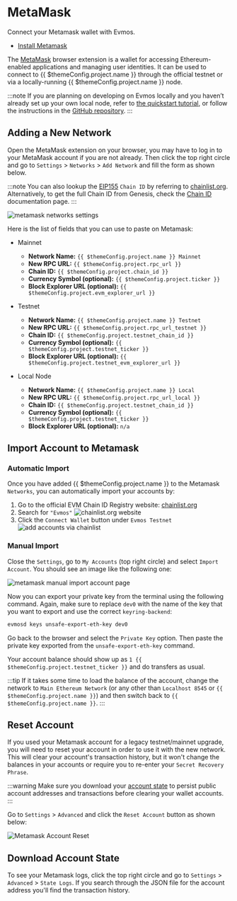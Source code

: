 # MetaMask

Connect your Metamask wallet with Evmos. 

- [Install Metamask](https://metamask.io/download/)

The [MetaMask](https://metamask.io/) browser extension is a wallet for accessing Ethereum-enabled applications and managing user identities. It can be used to connect to {{ $themeConfig.project.name }} through the official testnet or via a locally-running {{ $themeConfig.project.name }} node.

:::note
If you are planning on developing on Evmos locally and you haven’t already set up your own local node, refer to [the quickstart tutorial](../../develop/build-a-dApp/run-a-node), or follow the instructions in the [GitHub repository](https://github.com/evmos/evmos/).
:::

## Adding a New Network

Open the MetaMask extension on your browser, you may have to log in to your MetaMask account if you are not already. Then click the top right circle and go to `Settings` > `Networks` > `Add Network` and fill the form as shown below.

:::note
You can also lookup the [EIP155](https://github.com/ethereum/EIPs/blob/master/EIPS/eip-155.md) `Chain ID` by referring to [chainlist.org](https://chainlist.org/). Alternatively, to get the full Chain ID from Genesis, check the [Chain ID](../../protocol/concepts/chain-id) documentation page.
:::

![metamask networks settings](/img/metamask_network_settings.png)

Here is the list of fields that you can use to paste on Metamask:

- Mainnet

    - **Network Name:** `{{ $themeConfig.project.name }} Mainnet`
    - **New RPC URL:** `{{ $themeConfig.project.rpc_url }}`
    - **Chain ID:** `{{ $themeConfig.project.chain_id }}`
    - **Currency Symbol (optional):** `{{ $themeConfig.project.ticker }}`
    - **Block Explorer URL (optional):** `{{ $themeConfig.project.evm_explorer_url }}`
  
- Testnet

    - **Network Name:** `{{ $themeConfig.project.name }} Testnet`
    - **New RPC URL:** `{{ $themeConfig.project.rpc_url_testnet }}`
    - **Chain ID:** `{{ $themeConfig.project.testnet_chain_id }}`
    - **Currency Symbol (optional):** `{{ $themeConfig.project.testnet_ticker }}`
    - **Block Explorer URL (optional):** `{{ $themeConfig.project.testnet_evm_explorer_url }}`
  
- Local Node

    - **Network Name:** `{{ $themeConfig.project.name }} Local`
    - **New RPC URL:** `{{ $themeConfig.project.rpc_url_local }}`
    - **Chain ID:** `{{ $themeConfig.project.testnet_chain_id }}`
    - **Currency Symbol (optional):** `{{ $themeConfig.project.testnet_ticker }}`
    - **Block Explorer URL (optional):** `n/a`

## Import Account to Metamask

### Automatic Import

Once you have added {{ $themeConfig.project.name }} to the Metamask `Networks`, you can automatically import your accounts by:

1. Go to the official EVM Chain ID Registry website: [chainlist.org](https://chainlist.org/)
2. Search for `"Evmos"`
   ![chainlist.org website](/img/chainlist.png)
3. Click the `Connect Wallet` button under `Evmos Testnet`
   ![add accounts via chainlist](/img/chainlist_metamask.png)

### Manual Import

Close the `Settings`, go to `My Accounts` (top right circle) and select `Import Account`. You should see an image like the following one:

![metamask manual import account page](/img/metamask_import.png)

Now you can export your private key from the terminal using the following command. Again, make sure to replace `dev0` with the name of the key that you want to export and use the correct `keyring-backend`:

```bash
evmosd keys unsafe-export-eth-key dev0
```

Go back to the browser and select the `Private Key` option. Then paste the private key exported from the `unsafe-export-eth-key` command.

Your account balance should show up as `1 {{ $themeConfig.project.testnet_ticker }}` and do transfers as usual.

:::tip
If it takes some time to load the balance of the account, change the network to `Main Ethereum Network` (or any other than `Localhost 8545` or `{{ $themeConfig.project.name }}`) and then switch back to `{{ $themeConfig.project.name }}`.
:::

## Reset Account

If you used your Metamask account for a legacy testnet/mainnet upgrade, you will need to reset your account in order to use it with the new network. This will clear your account's transaction history, but it won't change the balances in your accounts or require you to re-enter your `Secret Recovery Phrase`.

:::warning
Make sure you download your [account state](#download-account-state) to persist public account addresses and transactions before clearing your wallet accounts.
:::

Go to `Settings` > `Advanced`  and click the `Reset Account` button as shown below:

![Metamask Account Reset](/img/reset_account.png)

## Download Account State

To see your Metamask logs, click the top right circle and go to `Settings` > `Advanced` > `State Logs`. If you search through the JSON file for the account address you'll find the transaction history.